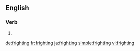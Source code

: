 
==English==

===Verb===
{{head|en|present participle}}

# {{present participle of|fright|lang=en|nocat=1}}

[[de:frighting]]
[[fr:frighting]]
[[ja:frighting]]
[[simple:frighting]]
[[vi:frighting]]